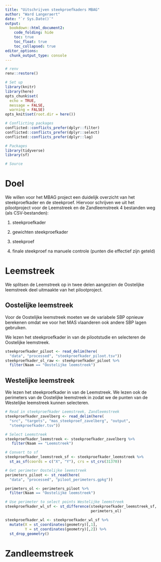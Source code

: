 ```yaml
---
title: "Uitschrijven steekproefkaders MBAG"
author: "Ward Langeraert"
date: "`r Sys.Date()`"
output:
  bookdown::html_document2:
    code_folding: hide
    toc: true
    toc_float: true
    toc_collapsed: true
editor_options: 
  chunk_output_type: console
---
```


```r
# renv
renv::restore()

# Set up
library(knitr)
library(here)
opts_chunk$set(
  echo = TRUE,
  message = FALSE,
  warning = FALSE)
opts_knit$set(root.dir = here())

# Conflicting packages
conflicted::conflicts_prefer(dplyr::filter)
conflicted::conflicts_prefer(dplyr::select)
conflicted::conflicts_prefer(dplyr::lag)

# Packages
library(tidyverse)
library(sf)

# Source

```

# Doel

We willen voor het MBAG project een duidelijk overzicht van het steekproefkader en de steekproef.
Hiervoor schrijven we uit het pilootproject voor de Leemstreek en de Zandleemstreek 4 bestanden weg (als CSV-bestanden):

1.  steekproefkader

2.  gewichten steekproefkader

3.  steekproef

4.  finale steekproef na manuele controle (punten die effectief zijn geteld)

# Leemstreek

We splitsen de Leemstreek op in twee delen aangezien de Oostelijke leemstreek deel uitmaakte van het pilootproject.

## Oostelijke leemstreek

Voor de Oostelijke leemstreek moeten we de variabele SBP opnieuw berekenen omdat we voor het MAS vlaanderen ook andere SBP lagen gebruiken.

We lezen het steekproefkader in van de pilootstudie en selecteren de Oostelijke leemstreek.

```r
steekproefkader_piloot <- read_delim(here(
  "data", "processed", "steekproefkader_piloot.tsv"))
steekproefkader_ol_raw <- steekproefkader_piloot %>%
  filter(Naam == "Oostelijke leemstreek")
```

## Westelijke leemstreek

We lezen het steekproefkader in van de Leemstreek. We lezen ook de perimeters van de Oostelijke leemstreek in zodat we de punten van de Westelijke leemstreek kunnen selecteren.

```r
# Read in steekproefkader Leemstreek, Zandleemstreek
steekproefkader_zavelberg <- read_delim(here(
  "src", "targets", "mas_steekproef_zavelberg", "output",
  "steekproefkader.tsv")) 

# Select Leemstreek
steekproefkader_leemstreek <- steekproefkader_zavelberg %>%
   filter(Naam == "Leemstreek") 

# Convert to sf
steekproefkader_leemstreek_sf <- steekproefkader_leemstreek %>%
  st_as_sf(coords = c("X", "Y"), crs = st_crs(31370))

# Get perimeter Oostelijke leemstreek
perimeters_piloot <- st_read(here(
  "data", "processed", "piloot_perimeters.gpkg"))

perimeters_ol <- perimeters_piloot %>%
  filter(Naam == "Oostelijke leemstreek")

# Use perimeter to select points Westelijke leemstreek
steekproefkader_wl_sf <- st_difference(steekproefkader_leemstreek_sf,
                                       perimeters_ol)

steekproefkader_wl <- steekproefkader_wl_sf %>%
  mutate(X = st_coordinates(geometry)[,1],
         Y = st_coordinates(geometry)[,2]) %>%
  st_drop_geometry()
```

# Zandleemstreek
